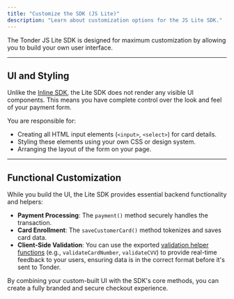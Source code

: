 ```yaml
---
title: "Customize the SDK (JS Lite)"
description: "Learn about customization options for the JS Lite SDK."
---
```


The Tonder JS Lite SDK is designed for maximum customization by allowing you to build your own user interface.

---

## UI and Styling

Unlike the [Inline SDK](/sdk-integration/web/js-inline/customization), the Lite SDK does not render any visible UI components. This means you have complete control over the look and feel of your payment form.

You are responsible for:
-   Creating all HTML input elements (`<input>`, `<select>`) for card details.
-   Styling these elements using your own CSS or design system.
-   Arranging the layout of the form on your page.

---

## Functional Customization

While you build the UI, the Lite SDK provides essential backend functionality and helpers:

-   **Payment Processing**: The `payment()` method securely handles the transaction.
-   **Card Enrollment**: The `saveCustomerCard()` method tokenizes and saves card data.
-   **Client-Side Validation**: You can use the exported [validation helper functions](/sdk-integration/web/js-lite/methods#validation-helper-functions) (e.g., `validateCardNumber`, `validateCVV`) to provide real-time feedback to your users, ensuring data is in the correct format before it's sent to Tonder.

By combining your custom-built UI with the SDK's core methods, you can create a fully branded and secure checkout experience.